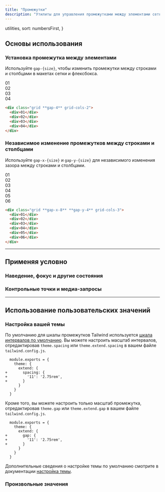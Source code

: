 ```yaml
---
title: "Промежутки"
description: "Утилиты для управления промежутками между элементами сетки и flexbox."
---
```



  utilities,
  sort: numbersFirst,
}

## Основы использования

### Установка промежутка между элементами

Используйте `gap-{size}`, чтобы изменить промежутки между строками и столбцами в макетах сетки и флексбокса.

<Example>
  <div class="grid grid-cols-2 gap-4 font-mono text-white text-sm text-center font-bold leading-6 bg-stripes-violet rounded-lg">
    <div class="p-4 rounded-lg shadow-lg bg-violet-500">01</div>
    <div class="p-4 rounded-lg shadow-lg bg-violet-500">02</div>
    <div class="p-4 rounded-lg shadow-lg bg-violet-500">03</div>
    <div class="p-4 rounded-lg shadow-lg bg-violet-500">04</div>
  </div>
</Example>

```html
<div class="grid **gap-4** grid-cols-2">
  <div>01</div>
  <div>02</div>
  <div>03</div>
  <div>04</div>
</div>
```

### Независимое изменение промежутков между строками и столбцами

Используйте `gap-x-{size}` и `gap-y-{size}` для независимого изменения зазора между строками и столбцами.

<Example>
  <div class="grid grid-cols-3 gap-x-8 gap-y-4 font-mono text-white text-sm text-center font-bold leading-6 bg-stripes-light-blue rounded-lg">
    <div class="p-4 rounded-lg shadow-lg bg-light-blue-500">01</div>
    <div class="p-4 rounded-lg shadow-lg bg-light-blue-500">02</div>
    <div class="p-4 rounded-lg shadow-lg bg-light-blue-500">03</div>
    <div class="p-4 rounded-lg shadow-lg bg-light-blue-500">04</div>
    <div class="p-4 rounded-lg shadow-lg bg-light-blue-500">05</div>
    <div class="p-4 rounded-lg shadow-lg bg-light-blue-500">06</div>
  </div>
</Example>

```html
<div class="grid **gap-x-8** **gap-y-4** grid-cols-3">
  <div>01</div>
  <div>02</div>
  <div>03</div>
  <div>04</div>
  <div>05</div>
  <div>06</div>
</div>
```

---

## <Heading ignore>Применяя условно</Heading>

### <Heading ignore>Наведение, фокус и другие состояния</Heading>

<HoverFocusAndOtherStates defaultClass="grid gap-4" featuredClass="gap-6" />

### <Heading ignore>Контрольные точки и медиа-запросы</Heading>

<BreakpointsAndMediaQueries defaultClass="grid gap-4" featuredClass="gap-6" />

---

## Использование пользовательских значений

### Настройка вашей темы

По умолчанию для шкалы промежутков Tailwind используется [шкала интервалов по умолчанию](/docs/customizing-spacing). Вы можете настроить масштаб интервалов, отредактировав `theme.spacing` или `theme.extend.spacing` в вашем файле `tailwind.config.js`.

```diff-js tailwind.config.js
  module.exports = {
    theme: {
      extend: {
+       spacing: {
+         '11': '2.75rem',
+       }
      }
    }
  }
```

Кроме того, вы можете настроить только масштаб промежутка, отредактировав `theme.gap` или `theme.extend.gap` в вашем файле `tailwind.config.js`.

```diff-js tailwind.config.js
  module.exports = {
    theme: {
      extend: {
+       gap: {
+         '11': '2.75rem',
+       }
      }
    }
  }
```

Дополнительные сведения о настройке темы по умолчанию смотрите в документации [настройка темы](/docs/theme#customizing-the-default-theme).

### Произвольные значения

<ArbitraryValues property="gap" featuredClass="gap-[2.75rem]" />
